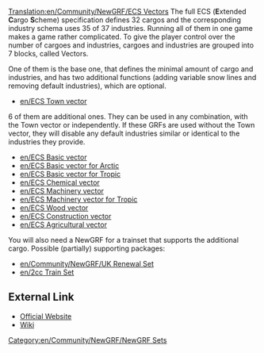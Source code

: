 [[Translation:en/Community/NewGRF/ECS Vectors]]
{{en/Community/NewGRF/Infobox NewGRF|setname= ECS vectors
|screenshot=
|artist= George, the others
|coder= George
|focus= en/Addons More realistic industry schema
|homepage= george.zernebok.net/newgrf/downloads.html
|homepagename= Download new graphics
|copyright= [http://creativecommons.org/licenses/by-nc-nd/3.0/ cc-by-nc-nd]
}}
The full ECS ('''E'''xtended '''C'''argo '''S'''cheme) specification defines 32 cargos and the corresponding industry schema uses 35 of 37 industries. Running all of them in one game makes a game rather complicated. To give the player control over the number of cargoes and industries, cargoes and industries are grouped into 7 blocks, called Vectors.

One of them is the base one, that defines the minimal amount of cargo and industries, and has two additional functions (adding variable snow lines and removing default industries), which are optional.

* [[en/ECS Town vector]] 

6 of them are additional ones. They can be used in any combination, with the Town vector or independently. If these GRFs are used without the Town vector, they will disable any default industries similar or identical to the industries they provide.

* [[en/ECS Basic vector]] 
* [[en/ECS Basic vector for Arctic]] 
* [[en/ECS Basic vector for Tropic]]
* [[en/ECS Chemical vector]]
* [[en/ECS Machinery vector]] 
* [[en/ECS Machinery vector for Tropic]]
* [[en/ECS Wood vector]]
* [[en/ECS Construction vector]]
* [[en/ECS Agricultural vector]]

You will also need a NewGRF for a trainset that supports the additional cargo.
Possible (partially) supporting packages:
* [[en/Community/NewGRF/UK Renewal Set]]
* [[en/2cc Train Set ]]

== External Link ==
* [http://george.zernebok.net/newgrf/downloads.html Official Website]
* [http://wiki.ttdpatch.net/tiki-index.php?page=ECSVectors Wiki]

[[Category:en/Community/NewGRF/NewGRF Sets]]